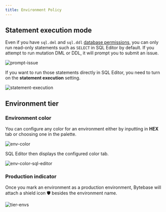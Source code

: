 ```yaml
---
title: Environment Policy
---
```


## Statement execution mode

Even if you have `sql.dml` and `sql.ddl` [database permissions](/security/database-permission/overview/), you can only run read-only statements such as `SELECT` in SQL Editor by default. If you attempt to run mutation DML or DDL, it will prompt you to submit an issue.

![prompt-issue](/content/docs/administration/environment-policy/prompt-issue.webp)

If you want to run those statements directly in SQL Editor, you need to turn on the **statement execution** setting.

![statement-execution](/content/docs/administration/environment-policy/statement-execution.webp)

## Environment tier

### Environment color

You can configure any color for an environment either by inputting in **HEX** tab or choosing one in the palette.

![env-color](/content/docs/administration/environment-policy/env-color.webp)

SQL Editor then displays the configured color tab.

![env-color-sql-editor](/content/docs/administration/environment-policy/env-color-sql-editor.webp)

### Production indicator

Once you mark an environment as a production environment, Bytebase will attach a shield icon 🛡️ besides the environment name.

![tier-envs](/content/docs/administration/environment-policy/tier-envs.webp)

